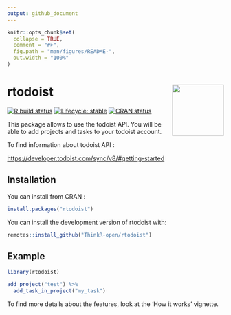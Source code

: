 ```yaml
---
output: github_document
---
```


<!-- README.md is generated from README.Rmd. Please edit that file -->

```r
knitr::opts_chunk$set(
  collapse = TRUE,
  comment = "#>",
  fig.path = "man/figures/README-",
  out.width = "100%"
)

```

# rtodoist <img src="man/figures/logo.png" align="right" alt="" width="120" />

<!-- badges: start -->
[![R build status](https://github.com/ThinkR-open/rtodoist/workflows/R-CMD-check/badge.svg)](https://github.com/ThinkR-open/rtodoist/actions)
[![Lifecycle: stable](https://img.shields.io/badge/lifecycle-stable-brightgreen.svg)](https://www.tidyverse.org/lifecycle/#stable)
[![CRAN status](https://www.r-pkg.org/badges/version/rtodoist)](https://CRAN.R-project.org/package=rtodoist)
<!-- badges: end -->

This package allows to use the todoist API. You will be able to add projects and tasks to your todoist account. 

To find information about todoist API :

<https://developer.todoist.com/sync/v8/#getting-started>

## Installation

You can install from CRAN :

```r
install.packages("rtodoist")
```

You can install the development version of rtodoist with:

``` r
remotes::install_github("ThinkR-open/rtodoist")
```

## Example

```r
library(rtodoist)

add_project("test") %>%
  add_task_in_project("my_task")
```

To find more details about the features, look at the 'How it works' vignette.
